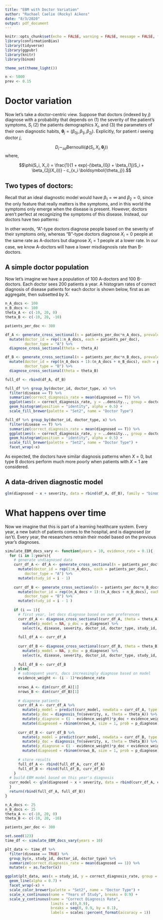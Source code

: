 ```yaml
---
title: "EBM with Doctor Variation"
author: "Rachael Caelie (Rocky) Aikens"
date: "8/3/2020"
output: pdf_document
---
```


```r
knitr::opts_chunk$set(echo = FALSE, warning = FALSE, message = FALSE, fig.align = "center")
library(confirmationBias)
library(tidyverse)
library(ggpubr)
library(knitr)
library(binom)

theme_set(theme_light())

n <- 5000
prev <- 0.15
```

# Doctor variation

Now let's take a doctor-centric view.  Suppose that doctors (indexed by $j$) diagnose with a probability that depends on (1) the severity of the patient's symptoms, $S_i$ (2) the patients demographics $X_i$, and (3) the parameters of their own diagnostic habits, $\boldsymbol{\theta}_j = (\beta_{0j}, \beta_{1j}, \beta_{2j})$. Explicitly, for patient $i$ seeing doctor $j$, 

$$D_i \sim_{iid} \text{Bernoulli}\left(\phi(S_i, X_i, \boldsymbol{\theta}_j)\right)$$
where, 

$$\phi(S_i, X_i) = \frac{1}{1 + exp(-(\beta_{0j} + \beta_{1j}S_i + \beta_{2j}X_i))} - c_{x_i \boldsymbol{\theta_j}}.$$

## Two types of doctors:

Recall that an ideal diagnostic model would have $\beta_1 = \infty$ and $\beta_2 = 0$, since the only feature that really matters is the symptoms, and in this world the symptoms only emerge when the disease is present.  However, doctors aren't perfect at recognizing the symptoms of this disease.  Instead, our doctors have two patterns:

\begin{align*}
\boldsymbol{\theta_A} &= (-10, 20, 0)
\boldsymbol{\theta_B} &= (-10, 20, -10)
\end{align*}

In other words, "A"-type doctors diagnose people based on the severity of their symptoms only, whereas "B"-type doctors diagnose $X_i = 0$ people at the same rate as A-doctors but diagnose $X_i = 1$ people at a lower rate.  In our case, we know A-doctors will have a lower misdiagnosis rate than B-doctors.

## A simple doctor population

Now let's imagine we have a population of 100 A-doctors and 100 B-doctors.  Each doctor sees 200 patients a year. A histogram rates of correct diagnosis of disease patients for each doctor is shown below, first as an aggregate, then subsetted by X.  

```r
n_A_docs <- 100
n_B_docs <- 100
theta_A <- c(-10, 20, 0)
theta_B <- c(-10, 20, -10)

patients_per_doc <- 300
```


```r
df_A <- generate_cross_sectional(n = patients_per_doc*n_A_docs, prevalence = 0.15) %>%
  mutate(doctor_id = rep(1:n_A_docs, each = patients_per_doc),
         doctor_type = "A") %>%
  diagnose_cross_sectional(theta = theta_A)

df_B <- generate_cross_sectional(n = patients_per_doc*n_B_docs, prevalence = 0.15) %>%
  mutate(doctor_id = rep((n_A_docs + 1):(n_A_docs + n_B_docs), each = patients_per_doc),
         doctor_type = "B") %>%
  diagnose_cross_sectional(theta = theta_B)

full_df <- rbind(df_A, df_B)
```

```r
full_df %>% group_by(doctor_id, doctor_type, x) %>%
  filter(disease == T) %>%
  summarize(correct_diagnosis_rate = mean(diagnosed == T)) %>%
  ggplot(aes(x = correct_diagnosis_rate, y = ..density.., group = doctor_type, fill = doctor_type)) +
  geom_histogram(position = "identity", alpha = 0.5) +
  scale_fill_brewer(palette = "Set2", name = "Doctor Type") 

full_df %>% group_by(doctor_id, doctor_type, x) %>%
  filter(disease == T) %>%
  summarize(correct_diagnosis_rate = mean(diagnosed == T)) %>%
  ggplot(aes(x = correct_diagnosis_rate, y = ..density.., group = doctor_type, fill = doctor_type)) +
  geom_histogram(position = "identity", alpha = 0.5) +
  scale_fill_brewer(palette = "Set2", name = "Doctor Type") +
  facet_wrap(~x) 
```

As expected, the doctors have similar diagnosis patterns when $X = 0$, but type B doctors perform much more poorly when patients with $X = 1$ are considered.

## A data-driven diagnostic model

```r
glm(diagnosed ~ x + severity, data = rbind(df_A, df_B), family = "binomial")
```

# What happens over time

Now we imagine that this is part of a learning healthcare system.  Every year, a new batch of patients comes to the hospital, and is diagnosed (or isn't).  Every year, the researchers retrain their model based on the previous year's diagnoses.

```r
simulate_EBM_docs_vary <- function(years = 10, evidence_rate = 0.1){
  for (i in 1:years){
    # generate undiagnosed data
    curr_df_A <- df_A <- generate_cross_sectional(n = patients_per_doc*n_A_docs, prevalence = 0.15) %>%
      mutate(doctor_id = rep(1:n_A_docs, each = patients_per_doc),
         doctor_type = "A") %>%
      mutate(study_id = i - 1)
    
    curr_df_B <- generate_cross_sectional(n = patients_per_doc*n_B_docs, prevalence = 0.15) %>%
      mutate(doctor_id = rep((n_A_docs + 1):(n_A_docs + n_B_docs), each = patients_per_doc),
         doctor_type = "B") %>%
      mutate(study_id = i - 1 )
  
    if (i == 1){
      # first year, let docs diagnose based on own preferences
      curr_df_A <- diagnose_cross_sectional(curr_df_A, theta = theta_A) %>%
        mutate(p_model = NA, p_doc = p_diagnose) %>%
        select(x, disease, severity, doctor_id, doctor_type, study_id, p_model, p_doc, p_diagnose, diagnosed)
      
      full_df_A <- curr_df_A
      
      curr_df_B <- diagnose_cross_sectional(curr_df_B, theta = theta_B) %>%
        mutate(p_model = NA, p_doc = p_diagnose) %>%
        select(x, disease, severity, doctor_id, doctor_type, study_id, p_model, p_doc, p_diagnose, diagnosed)
      
      full_df_B <- curr_df_B
    } else{
      # subsequent years, docs increasingly diagnose based on model
      evidence_weight <- (i - 1)*evidence_rate
      
      nrows_A <- dim(curr_df_A)[1]
      nrows_B <- dim(curr_df_B)[1]
      
      # diagnose patients
      curr_df_A <- curr_df_A %>%
        mutate(p_model = predict(curr_model, newdata = curr_df_A, type = "response")) %>%
        mutate(p_doc = diagnosis_fn(severity, x, theta = theta_A)) %>%
        mutate(p_diagnose = (1 - evidence_weight)*p_doc + evidence_weight*p_model) %>%
        mutate(diagnosed = rbinom(nrows_A, size = 1, prob = p_diagnose))
      
      curr_df_B <- curr_df_B %>% 
        mutate(p_model = predict(curr_model, newdata = curr_df_B, type = "response")) %>%
        mutate(p_doc = diagnosis_fn(severity, x, theta = theta_B)) %>%
        mutate(p_diagnose = (1 - evidence_weight)*p_doc + evidence_weight*p_model) %>%
        mutate(diagnosed = rbinom(nrows_B, size = 1, prob = p_diagnose))
      
      # store results
      full_df_A <- rbind(full_df_A, curr_df_A)
      full_df_B <- rbind(full_df_B, curr_df_B)
    }
  # build EBM model based on this year's diagnosis
  curr_model <- glm(diagnosed ~ x + severity, data = rbind(curr_df_A, curr_df_B), family = "binomial")
  }
  return(rbind(full_df_A, full_df_B))
}
```

```r
n_A_docs <- 25
n_B_docs <- 25
theta_A <- c(-10, 20, 0)
theta_B <- c(-10, 20, -10)

patients_per_doc <- 300

set.seed(123)
time_df <- simulate_EBM_docs_vary(years = 10)
```

```r
plt_data <- time_df %>%
  filter(disease == TRUE) %>%
  group_by(x, study_id, doctor_id, doctor_type) %>%
  summarize(correct_diagnosis_rate = mean(diagnosed == 1)) %>%
  mutate(x = as.factor(x))

ggplot(plt_data, aes(x = study_id, y = correct_diagnosis_rate, group = doctor_id, color = doctor_type)) +
  geom_line(alpha = 0.7) +
  facet_wrap(~x) + 
  scale_color_brewer(palette = "Set2", name = "Doctor Type") +
  scale_x_continuous(name = "Years of Study", breaks = 0:9) +
  scale_y_continuous(name = "Correct Diagnosis Rate",
                     limits = c(0,0.9),
                     breaks = seq(0, 0.9, by = 0.1),
                     labels = scales::percent_format(accuracy = 1))
```



